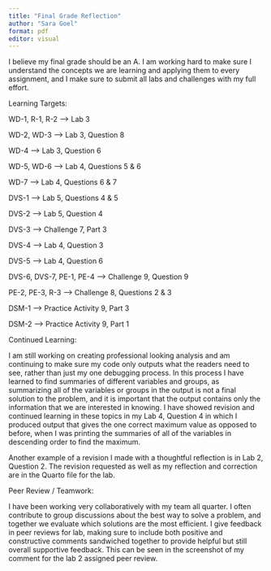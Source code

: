 ```yaml
---
title: "Final Grade Reflection"
author: "Sara Goel"
format: pdf
editor: visual
---
```


I believe my final grade should be an A. I am working hard to make sure I understand the concepts we are learning and applying them to every assignment, and I make sure to submit all labs and challenges with my full effort.

Learning Targets:

WD-1, R-1, R-2 ---\> Lab 3

WD-2, WD-3 ---\> Lab 3, Question 8

WD-4 ---\> Lab 3, Question 6

WD-5, WD-6 --\> Lab 4, Questions 5 & 6

WD-7 ---\> Lab 4, Questions 6 & 7

DVS-1 --\> Lab 5, Questions 4 & 5

DVS-2 ---\> Lab 5, Question 4

DVS-3 ---\> Challenge 7, Part 3

DVS-4 ---\> Lab 4, Question 3

DVS-5 ---\> Lab 4, Question 6

DVS-6, DVS-7, PE-1, PE-4 --\> Challenge 9, Question 9

PE-2, PE-3, R-3 ---\> Challenge 8, Questions 2 & 3

DSM-1 ---\> Practice Activity 9, Part 3

DSM-2 ---\> Practice Activity 9, Part 1

Continued Learning:

I am still working on creating professional looking analysis and am continuing to make sure my code only outputs what the readers need to see, rather than just my one debugging process. In this process I have learned to find summaries of different variables and groups, as summarizing all of the variables or groups in the output is not a final solution to the problem, and it is important that the output contains only the information that we are interested in knowing. I have showed revision and continued learning in these topics in my Lab 4, Question 4 in which I produced output that gives the one correct maximum value as opposed to before, when I was printing the summaries of all of the variables in descending order to find the maximum.

Another example of a revision I made with a thoughtful reflection is in Lab 2, Question 2. The revision requested as well as my reflection and correction are in the Quarto file for the lab.

Peer Review / Teamwork:

I have been working very collaboratively with my team all quarter. I often contribute to group discussions about the best way to solve a problem, and together we evaluate which solutions are the most efficient. I give feedback in peer reviews for lab, making sure to include both positive and constructive comments sandwiched together to provide helpful but still overall supportive feedback. This can be seen in the screenshot of my comment for the lab 2 assigned peer review.
